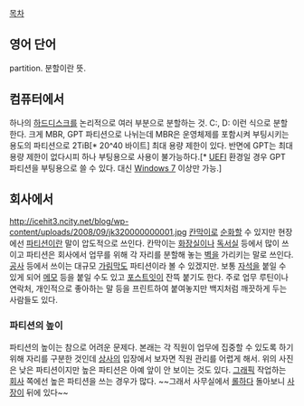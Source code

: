 [[목차]]

== 영어 단어 ==
partition. 분할이란 뜻.
== 컴퓨터에서 ==
하나의 [[하드디스크]]를 논리적으로 여러 부분으로 분할하는 것. C:, D: 이런 식으로 분할한다.
크게 MBR, GPT 파티션으로 나뉘는데 MBR은 운영체제를 포함시켜 부팅시키는 용도의 파티션으로 2TiB[* 20^40 바이트] 최대 용량 제한이 있다. 반면에 GPT는 최대 용량 제한이 없다시피 하나 부팅용으로 사용이 불가능하다.[* [[UEFI]] 환경일 경우 GPT 파티션을 부팅용으로 쓸 수 있다. 대신 [[Windows 7]] 이상만 가능.]

== 회사에서 ==
http://icehit3.ncity.net/blog/wp-content/uploads/2008/09/jk320000000001.jpg
[[칸막이]]로 [[순화]]할 수 있지만 현장에선 [[파티션]]이란 말이 압도적으로 쓰인다. 칸막이는 [[화장실]]이나 [[독서실]] 등에서 많이 쓰이고 파티션은 회사에서 업무를 위해 각 자리를 분할해 놓는 [[벽]]을 가리키는 말로 쓰인다. [[공사]] 등에서 쓰이는 대규모 [[가림막]]도 파티션이라 볼 수 있겠지만. 보통 [[자석]]을 붙일 수 있게 되어 [[메모]] 등을 붙일 수도 있고 [[포스트잇]]이 잔뜩 붙기도 한다. 주로 업무 루틴이나 연락처, 개인적으로 좋아하는 말 등을 프린트하여 붙여놓지만 백지처럼 깨끗하게 두는 사람들도 있다.
=== 파티션의 높이 ===
파티션의 높이는 참으로 어려운 문제다. 본래는 각 직원이 업무에 집중할 수 있도록 하기 위해 자리를 구분한 것인데 [[상사]]의 입장에서 보자면 직원 관리를 어렵게 해서. 위의 사진은 낮은 파티션이지만 높은 파티션은 아예 앞이 안 보이는 것도 있다. [[그래픽]] 작업하는 [[회사]] 쪽에선 높은 파티션을 쓰는 경우가 많다. ~~그래서 사무실에서 [[롤]]하다 돌아보니 [[사장]]이 뒤에 있다~~
